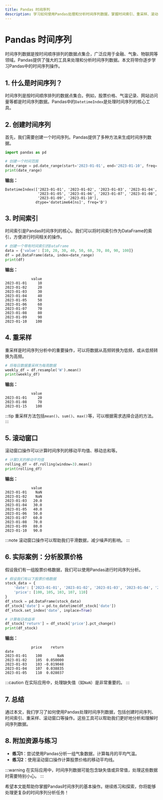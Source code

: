 ```yaml
---
title: Pandas 时间序列
description: 学习如何使用Pandas处理和分析时间序列数据，掌握时间索引、重采样、滚动窗口等核心概念。
---
```


# Pandas 时间序列

时间序列数据是按时间顺序排列的数据点集合，广泛应用于金融、气象、物联网等领域。Pandas提供了强大的工具来处理和分析时间序列数据。本文将带你逐步学习Pandas中的时间序列操作。

## 1. 什么是时间序列？

时间序列是按时间顺序排列的数据点集合。例如，股票价格、气温记录、网站访问量等都是时间序列数据。Pandas中的`DatetimeIndex`是处理时间序列的核心工具。

## 2. 创建时间序列

首先，我们需要创建一个时间序列。Pandas提供了多种方法来生成时间序列数据。

```python
import pandas as pd

# 创建一个时间范围
date_range = pd.date_range(start='2023-01-01', end='2023-01-10', freq='D')
print(date_range)
```

**输出：**
```
DatetimeIndex(['2023-01-01', '2023-01-02', '2023-01-03', '2023-01-04',
               '2023-01-05', '2023-01-06', '2023-01-07', '2023-01-08',
               '2023-01-09', '2023-01-10'],
              dtype='datetime64[ns]', freq='D')
```

## 3. 时间索引

时间索引是Pandas时间序列的核心。我们可以将时间索引作为DataFrame的索引，方便进行时间相关的操作。

```python
# 创建一个带有时间索引的DataFrame
data = {'value': [10, 20, 30, 40, 50, 60, 70, 80, 90, 100]}
df = pd.DataFrame(data, index=date_range)
print(df)
```

**输出：**
```
            value
2023-01-01     10
2023-01-02     20
2023-01-03     30
2023-01-04     40
2023-01-05     50
2023-01-06     60
2023-01-07     70
2023-01-08     80
2023-01-09     90
2023-01-10    100
```

## 4. 重采样

重采样是时间序列分析中的重要操作，可以将数据从高频转换为低频，或从低频转换为高频。

```python
# 将每日数据重采样为每周数据
weekly_df = df.resample('W').mean()
print(weekly_df)
```

**输出：**
```
            value
2023-01-01     20
2023-01-08     70
2023-01-15    100
```

:::tip
重采样方法包括`mean()`、`sum()`、`max()`等，可以根据需求选择合适的方法。
:::

## 5. 滚动窗口

滚动窗口操作可以计算时间序列的移动平均值、移动总和等。

```python
# 计算3天的移动平均值
rolling_df = df.rolling(window=3).mean()
print(rolling_df)
```

**输出：**
```
            value
2023-01-01    NaN
2023-01-02    NaN
2023-01-03   20.0
2023-01-04   30.0
2023-01-05   40.0
2023-01-06   50.0
2023-01-07   60.0
2023-01-08   70.0
2023-01-09   80.0
2023-01-10   90.0
```

:::note
滚动窗口操作可以帮助我们平滑数据，减少噪声的影响。
:::

## 6. 实际案例：分析股票价格

假设我们有一组股票价格数据，我们可以使用Pandas进行时间序列分析。

```python
# 假设我们有以下股票价格数据
stock_data = {
    'date': ['2023-01-01', '2023-01-02', '2023-01-03', '2023-01-04', '2023-01-05'],
    'price': [100, 105, 103, 107, 110]
}
df_stock = pd.DataFrame(stock_data)
df_stock['date'] = pd.to_datetime(df_stock['date'])
df_stock.set_index('date', inplace=True)

# 计算每日收益率
df_stock['return'] = df_stock['price'].pct_change()
print(df_stock)
```

**输出：**
```
            price    return
date                        
2023-01-01    100       NaN
2023-01-02    105  0.050000
2023-01-03    103 -0.019048
2023-01-04    107  0.038835
2023-01-05    110  0.028037
```

:::caution
在实际应用中，处理缺失值（如`NaN`）是非常重要的。
:::

## 7. 总结

通过本文，我们学习了如何使用Pandas处理时间序列数据，包括创建时间序列、时间索引、重采样、滚动窗口等操作。这些工具可以帮助我们更好地分析和理解时间序列数据。

## 8. 附加资源与练习

- **练习1**：尝试使用Pandas分析一组气象数据，计算每月的平均气温。
- **练习2**：使用滚动窗口操作计算股票价格的移动平均线。

:::warning
在实际应用中，时间序列数据可能包含缺失值或异常值，处理这些数据时需要特别小心。
:::

希望本文能帮助你掌握Pandas时间序列的基本操作。继续练习和探索，你将能够处理更复杂的时间序列分析任务！